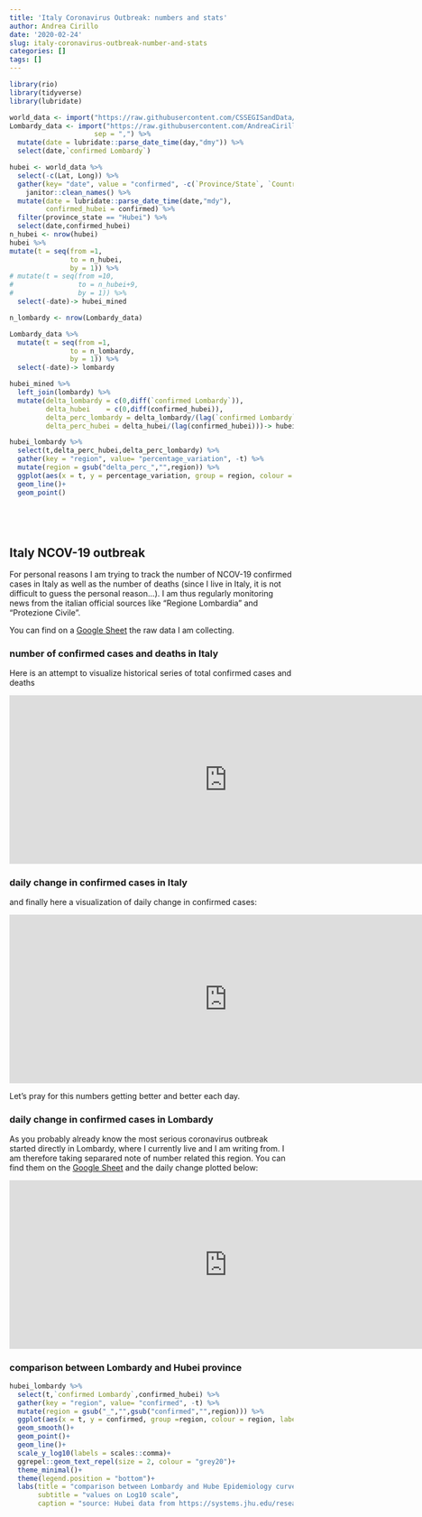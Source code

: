```yaml
---
title: 'Italy Coronavirus Outbreak: numbers and stats'
author: Andrea Cirillo
date: '2020-02-24'
slug: italy-coronavirus-outbreak-number-and-stats
categories: []
tags: []
---
```


```r
library(rio)
library(tidyverse)
library(lubridate)

world_data <- import("https://raw.githubusercontent.com/CSSEGISandData/COVID-19/master/csse_covid_19_data/csse_covid_19_time_series/time_series_19-covid-Confirmed.csv")
Lombardy_data <- import("https://raw.githubusercontent.com/AndreaCirilloAC/acsblog/master/static/NCOV-19%20-%20data.csv",
                     sep = ",") %>% 
  mutate(date = lubridate::parse_date_time(day,"dmy")) %>% 
  select(date,`confirmed Lombardy`)

hubei <- world_data %>% 
  select(-c(Lat, Long)) %>% 
  gather(key= "date", value = "confirmed", -c(`Province/State`, `Country/Region`)) %>% 
    janitor::clean_names() %>% 
  mutate(date = lubridate::parse_date_time(date,"mdy"),
         confirmed_hubei = confirmed) %>%
  filter(province_state == "Hubei") %>% 
  select(date,confirmed_hubei) 
n_hubei <- nrow(hubei)  
hubei %>% 
mutate(t = seq(from =1,
               to = n_hubei,
               by = 1)) %>%
# mutate(t = seq(from =10,
#                to = n_hubei+9,
#                by = 1)) %>% 
  select(-date)-> hubei_mined

n_lombardy <- nrow(Lombardy_data)

Lombardy_data %>% 
  mutate(t = seq(from =1,
               to = n_lombardy,
               by = 1)) %>% 
  select(-date)-> lombardy

hubei_mined %>% 
  left_join(lombardy) %>% 
  mutate(delta_lombardy = c(0,diff(`confirmed Lombardy`)),
         delta_hubei    = c(0,diff(confirmed_hubei)),
         delta_perc_lombardy = delta_lombardy/(lag(`confirmed Lombardy`)),
         delta_perc_hubei = delta_hubei/(lag(confirmed_hubei)))-> hubei_lombardy

hubei_lombardy %>%
  select(t,delta_perc_hubei,delta_perc_lombardy) %>% 
  gather(key = "region", value= "percentage_variation", -t) %>%
  mutate(region = gsub("delta_perc_","",region)) %>% 
  ggplot(aes(x = t, y = percentage_variation, group = region, colour = region))+
  geom_line()+
  geom_point()



  
```


## Italy NCOV-19 outbreak

For personal reasons I am trying to track the number of NCOV-19 confirmed cases in Italy as well as the number of deaths (since I live in Italy, it is not difficult to guess the personal reason...). I am thus regularly monitoring news from the italian official sources like "Regione Lombardia" and "Protezione Civile".

You can find on a [Google Sheet](https://docs.google.com/spreadsheets/d/1mnhZe6_5m1wtLqDaTU-JzXrAHd0OKV7Uhrkh6G2BFn0/edit?usp=sharing)  the raw data I am collecting.

### number of confirmed cases and deaths in Italy

Here is an attempt to visualize historical series of total confirmed cases and deaths

<iframe width="771.5" height="298.5" seamless frameborder="0" scrolling="no" src="https://docs.google.com/spreadsheets/d/e/2PACX-1vQqYSXIWhkvqYLklYJn8WNgQ4Owd36_eJJidd07QFlPoKIkDIX3xGyEAAxv7Wjr8EF49g7O_TxHKyvv/pubchart?oid=1237253114&amp;format=interactive"></iframe>

### daily change in confirmed cases in Italy

and finally here a visualization of daily change in confirmed cases:

<iframe width="771.5" height="298.5" seamless frameborder="0" scrolling="no" src="https://docs.google.com/spreadsheets/d/e/2PACX-1vQqYSXIWhkvqYLklYJn8WNgQ4Owd36_eJJidd07QFlPoKIkDIX3xGyEAAxv7Wjr8EF49g7O_TxHKyvv/pubchart?oid=149494019&amp;format=interactive"></iframe>

Let's pray for this numbers getting better and better each day.

### daily change in confirmed cases in Lombardy

As you probably already know the most serious coronavirus outbreak started directly in Lombardy, where I currently live and I am writing from. I am therefore taking separared note of number related this region. You can find them on the [Google Sheet](https://docs.google.com/spreadsheets/d/1mnhZe6_5m1wtLqDaTU-JzXrAHd0OKV7Uhrkh6G2BFn0/edit?usp=sharing) and the daily change plotted below:

<iframe width="771.5" height="298.5" seamless frameborder="0" scrolling="no" src="https://docs.google.com/spreadsheets/d/e/2PACX-1vQqYSXIWhkvqYLklYJn8WNgQ4Owd36_eJJidd07QFlPoKIkDIX3xGyEAAxv7Wjr8EF49g7O_TxHKyvv/pubchart?oid=1977910349&amp;format=interactive"></iframe>

### comparison between Lombardy and Hubei province

```r
hubei_lombardy %>%
  select(t,`confirmed Lombardy`,confirmed_hubei) %>% 
  gather(key = "region", value= "confirmed", -t) %>%
  mutate(region = gsub("_","",gsub("confirmed","",region))) %>% 
  ggplot(aes(x = t, y = confirmed, group =region, colour = region, label = scales::comma(confirmed)))+
  geom_smooth()+
  geom_point()+
  geom_line()+
  scale_y_log10(labels = scales::comma)+
  ggrepel::geom_text_repel(size = 2, colour = "grey20")+
  theme_minimal()+
  theme(legend.position = "bottom")+
  labs(title = "comparison between Lombardy and Hube Epidemiology curve",
       subtitle = "values on Log10 scale",
       caption = "source: Hubei data from https://systems.jhu.edu/research/public-health/ncov/, Lombardy data from 'Regione Lombardia' news service https://www.lombardianotizie.online")
```

